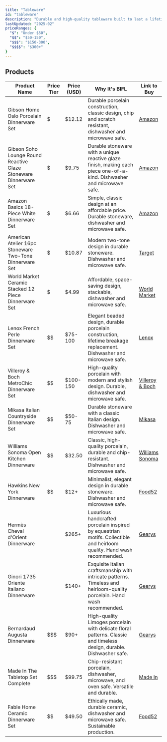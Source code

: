 ```yaml
---
title: "Tableware"
id: "tableware"
description: "Durable and high-quality tableware built to last a lifetime."
lastUpdated: "2025-02"
priceRanges: {
  "$": "Under $50",
  "$$": "$50-150",
  "$$$": "$150-300",
  "$$$$": "$300+"
}
---
```


## Products

| Product Name | Price Tier | Price (USD) | Why It's BIFL | Link to Buy |
|--------------|------------|-------------|---------------|-------------|
| Gibson Home Oslo Porcelain Dinnerware Set | $ | $12.12 | Durable porcelain construction, classic design, chip and scratch resistant, dishwasher and microwave safe. | [Amazon](https://www.amazon.com/dp/B09V33191P) |
| Gibson Soho Lounge Round Reactive Glaze Stoneware Dinnerware Set | $ | $9.75 | Durable stoneware with a unique reactive glaze finish, making each piece one-of-a-kind. Dishwasher and microwave safe. | [Amazon](https://www.amazon.com/dp/B07FPNJG8G) |
| Amazon Basics 18-Piece White Dinnerware Set | $ | $6.66 | Simple, classic design at an affordable price. Durable stoneware, dishwasher and microwave safe. | [Amazon](https://www.amazon.com/dp/B071D7M5QH) |
| American Atelier 16pc Stoneware Two-Tone Dinnerware Set | $ | $10.87 | Modern two-tone design in durable stoneware. Dishwasher and microwave safe. | [Target](https://www.target.com/p/american-atelier-16pc-stoneware-two-tone-dinnerware-set-white-green/-/A-81835333) |
| World Market Ceramic Stacked 12 Piece Dinnerware Set | $ | $4.99 | Affordable, space-saving design, stackable, dishwasher and microwave safe. | [World Market](https://www.worldmarket.com/product/ceramic+stacked+12+piece+dinnerware+set.do) |
| Lenox French Perle Dinnerware Set | $$ | $75-100 | Elegant beaded design, durable porcelain construction, lifetime breakage replacement. Dishwasher and microwave safe. | [Lenox](https://www.lenox.com/collections/dinnerware-sets/products/french-perle-grove-4-piece-place-setting) |
| Villeroy & Boch MetroChic Dinnerware Set | $$ | $100-150 | High-quality porcelain with modern and stylish design. Durable, dishwasher and microwave safe. | [Villeroy & Boch](https://www.villeroy-boch.com/shop/tableware/dinnerware-sets/metrochic.html) |
| Mikasa Italian Countryside Dinnerware Set | $$ | $50-75 | Durable stoneware with a classic Italian design. Dishwasher and microwave safe. | [Mikasa](https://www.mikasa.com/collections/dinnerware/products/italian-countryside-dinnerware-collection) |
| Williams Sonoma Open Kitchen Dinnerware | $$ | $32.50 | Classic, high-quality porcelain, durable and chip-resistant. Dishwasher and microwave safe. | [Williams Sonoma](https://www.williams-sonoma.com/products/williams-sonoma-open-kitchen-dinnerware/) |
| Hawkins New York Dinnerware | $$ | $12+ | Minimalist, elegant design in durable stoneware. Dishwasher and microwave safe. | [Food52](https://food52.com/shop/products/7944-hawkins-new-york-dinner-plate) |
| Hermès Cheval d'Orient Dinnerware | $$$$ | $265+ | Luxurious handcrafted porcelain inspired by equestrian motifs. Collectible and heirloom quality. Hand wash recommended. | [Gearys](https://www.gearys.com/dining-entertaining/dinnerware/hermes-cheval-d-orient-dinnerware) |
| Ginori 1735 Oriente Italiano Dinnerware | $$$$ | $140+ | Exquisite Italian craftsmanship with intricate patterns. Timeless and heirloom-quality porcelain. Hand wash recommended. | [Gearys](https://www.gearys.com/dining-entertaining/dinnerware/ginori-1735-oriente-italiano-aurum-dinnerware) |
| Bernardaud Augusta Dinnerware | $$$ | $90+ | High-quality Limoges porcelain with delicate floral patterns. Classic and timeless design, durable. Dishwasher safe. | [Gearys](https://www.gearys.com/dining-entertaining/dinnerware/bernardaud-augusta-dinnerware) |
| Made In The Tabletop Set Complete | $$$ | $99.75 | Chip-resistant porcelain, dishwasher, microwave, and oven safe. Versatile and durable. | [Made In](https://madeincookware.com/products/the-tabletop-set-complete) |
| Fable Home Ceramic Dinnerware Set | $$ | $49.50 | Ethically made, durable ceramic, dishwasher and microwave safe. Sustainable production. | [Food52](https://food52.com/shop/products/10444-fable-home-the-dinner-plate) |
